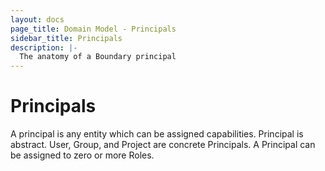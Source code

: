```yaml
---
layout: docs
page_title: Domain Model - Principals
sidebar_title: Principals
description: |-
  The anatomy of a Boundary principal
---
```


# Principals

A principal is any entity which can be assigned capabilities.
Principal is abstract.
User,
Group,
and Project
are concrete Principals.
A Principal can be assigned to zero or more Roles.
